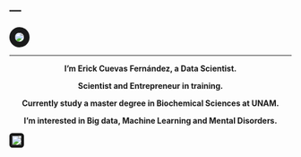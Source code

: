 ---
---


<img src="images/erick.jpg"
      align="middle"
      style= "border:10px solid; border-radius: 50%"/>



***
<p style='text-align: center;'> **I'm Erick Cuevas Fernández, a Data Scientist.** </p> 

<p style='text-align: center;'> **Scientist and Entrepreneur in training.** </p> 

<p style='text-align: center;'> **Currently study a master degree in Biochemical Sciences at UNAM.** </p> 

<p style='text-align: center;'> **I'm interested in Big data, Machine Learning and Mental Disorders.** </p> 






<img src="images/red.png"
      align="middle"
      style= "border:5px solid;  border-radius: 20%"/> 

      


